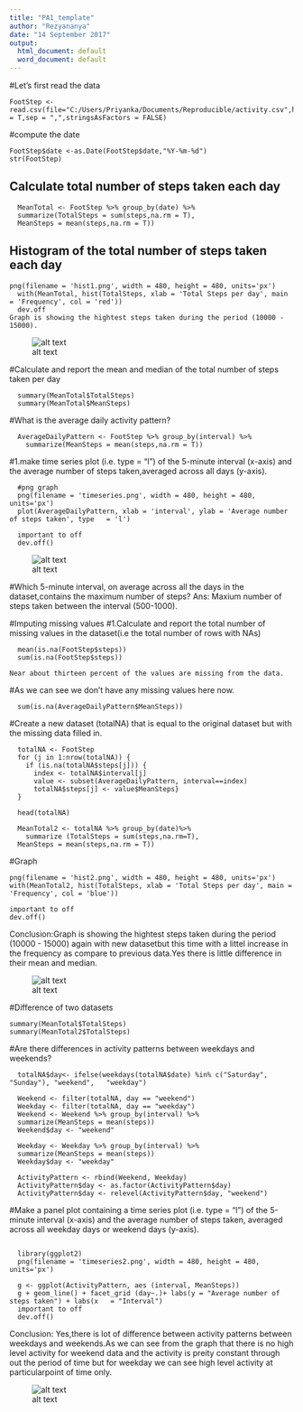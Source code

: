 ---
title: "PA1_template"
author: "Rezyananya"
date: "14 September 2017"
output:
  html_document: default
  word_document: default
---
#Let's first read the data
```{}
FootStep <- read.csv(file="C:/Users/Priyanka/Documents/Reproducible/activity.csv",header = T,sep = ",",stringsAsFactors = FALSE)
```

#compute the date
```{}
FootStep$date <-as.Date(FootStep$date,"%Y-%m-%d")
str(FootStep)
```

## Calculate total number of steps taken each day
```{}
  MeanTotal <- FootStep %>% group_by(date) %>%
  summarize(TotalSteps = sum(steps,na.rm = T),
  MeanSteps = mean(steps,na.rm = T))
```
## Histogram of the total number of steps taken each day
```{}
png(filename = 'hist1.png', width = 480, height = 480, units='px')
  with(MeanTotal, hist(TotalSteps, xlab = 'Total Steps per day', main = 'Frequency', col = 'red'))
  dev.off
Graph is showing the hightest steps taken during the period (10000 - 15000).  
```

![alt text](/users/Priyanka/Documents/Reproducible/hist.png)

#Calculate and report the mean and median of the total number of steps taken per day

```{}
  summary(MeanTotal$TotalSteps)
  summary(MeanTotal$MeanSteps)
```

#What is the average daily activity pattern?
```{}
  AverageDailyPattern <- FootStep %>% group_by(interval) %>%
    summarize(MeanSteps = mean(steps,na.rm = T))
```  

#1.make time series plot (i.e. type = "l") of the 5-minute interval (x-axis) and the average number of steps taken,averaged across all days (y-axis).  

```{}  
  #png graph
  png(filename = 'timeseries.png', width = 480, height = 480, units='px')
  plot(AverageDailyPattern, xlab = 'interval', ylab = 'Average number of steps taken', type   = 'l')
  
  important to off
  dev.off()
```

![alt text](/users/Priyanka/Documents/Reproducible/Graphs_Reproducible/timeseries.png)

#Which 5-minute interval, on average across all the days in the dataset,contains the maximum number of steps?
Ans: Maxium number of steps taken between the interval (500-1000).
  
#Imputing missing values
#1.Calculate and report the total number of missing values in the dataset(i.e the total number of rows with NAs) 
```{}
  mean(is.na(FootStep$steps))
  sum(is.na(FootStep$steps))
  
Near about thirteen percent of the values are missing from the data.  
```  
  
#As we can see we don't have any missing values here now.
```{}
  sum(is.na(AverageDailyPattern$MeanSteps))
```  
#Create a new dataset (totalNA) that is equal to the original dataset but with the missing data filled in.
```{}
  totalNA <- FootStep
  for (j in 1:nrow(totalNA)) {
    if (is.na(totalNA$steps[j])) {
      index <- totalNA$interval[j]
      value <- subset(AverageDailyPattern, interval==index)
      totalNA$steps[j] <- value$MeanSteps}
  }
  
  head(totalNA)

  MeanTotal2 <- totalNA %>% group_by(date)%>%
    summarize (TotalSteps = sum(steps,na.rm=T),
  MeanSteps = mean(steps,na.rm = T))
```
#Graph
```{}
png(filename = 'hist2.png', width = 480, height = 480, units='px')
with(MeanTotal2, hist(TotalSteps, xlab = 'Total Steps per day', main = 'Frequency', col = 'blue'))

important to off
dev.off()
```
Conclusion:Graph is showing the hightest steps taken during the period (10000 - 15000) again with new datasetbut this time with a littel increase in the frequency as compare to previous data.Yes there is little difference in their mean and median.

![alt text](/users/Priyanka/Documents/Reproducible/Graphs_Reproducible/hist2.png)

#Difference of two datasets
```{}
summary(MeanTotal$TotalSteps)
summary(MeanTotal2$TotalSteps)
```

#Are there differences in activity patterns between weekdays and weekends?
```{}
  totalNA$day<- ifelse(weekdays(totalNA$date) %in% c("Saturday", "Sunday"), "weekend",   "weekday")

  Weekend <- filter(totalNA, day == "weekend")
  Weekday <- filter(totalNA, day == "weekday")
  Weekend <- Weekend %>% group_by(interval) %>%
  summarize(MeanSteps = mean(steps)) 
  Weekend$day <- "weekend"

  Weekday <- Weekday %>% group_by(interval) %>%
  summarize(MeanSteps = mean(steps)) 
  Weekday$day <- "weekday"

  ActivityPattern <- rbind(Weekend, Weekday)
  ActivityPattern$day <- as.factor(ActivityPattern$day)
  ActivityPattern$day <- relevel(ActivityPattern$day, "weekend")
```  

#Make a panel plot containing a time series plot (i.e. type = "l") of the 5-minute interval (x-axis) and the average number of steps taken, averaged across all weekday days or weekend days (y-axis).
  
```{}
  
  library(ggplot2)
  png(filename = 'timeseries2.png', width = 480, height = 480, units='px')
  
  g <- ggplot(ActivityPattern, aes (interval, MeanSteps))
  g + geom_line() + facet_grid (day~.)+ labs(y = "Average number of steps taken") + labs(x   = "Interval")
  important to off
  dev.off()
```  
Conclusion: Yes,there is lot of difference between activity patterns between weekdays and weekends.As we can see from the graph that there is no high level activity for weekend data and the activity is preity constant through out the period of time but for weekday we can see high level activity at particularpoint of time only.  
  
![alt text](/users/Priyanka/Documents/Reproducible/Graphs_Reproducible/timeseries2.png)
